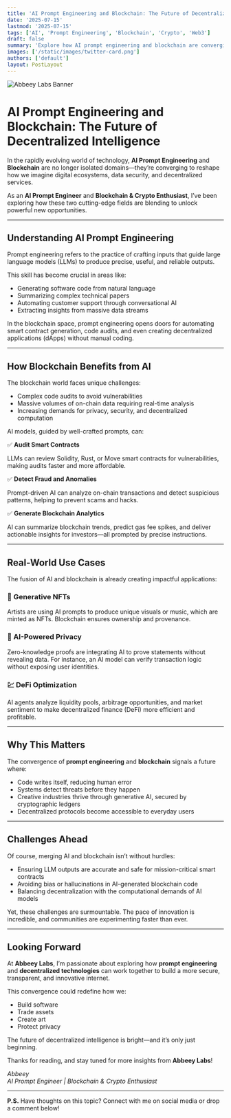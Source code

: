 ```yaml
---
title: 'AI Prompt Engineering and Blockchain: The Future of Decentralized Intelligence'
date: '2025-07-15'
lastmod: '2025-07-15'
tags: ['AI', 'Prompt Engineering', 'Blockchain', 'Crypto', 'Web3']
draft: false
summary: 'Explore how AI prompt engineering and blockchain are converging to redefine automation, security, and digital trust. Insights from Abbeey Labs on the synergy powering the decentralized future.'
images: ['/static/images/twitter-card.png']
authors: ['default']
layout: PostLayout
---
```


![Abbeey Labs Banner](/static/images/twitter-card.png)

# AI Prompt Engineering and Blockchain: The Future of Decentralized Intelligence

In the rapidly evolving world of technology, **AI Prompt Engineering** and **Blockchain** are no longer isolated domains—they’re converging to reshape how we imagine digital ecosystems, data security, and decentralized services.

As an **AI Prompt Engineer** and **Blockchain & Crypto Enthusiast**, I’ve been exploring how these two cutting-edge fields are blending to unlock powerful new opportunities.

---

## Understanding AI Prompt Engineering

Prompt engineering refers to the practice of crafting inputs that guide large language models (LLMs) to produce precise, useful, and reliable outputs.

This skill has become crucial in areas like:

- Generating software code from natural language
- Summarizing complex technical papers
- Automating customer support through conversational AI
- Extracting insights from massive data streams

In the blockchain space, prompt engineering opens doors for automating smart contract generation, code audits, and even creating decentralized applications (dApps) without manual coding.

---

## How Blockchain Benefits from AI

The blockchain world faces unique challenges:

- Complex code audits to avoid vulnerabilities
- Massive volumes of on-chain data requiring real-time analysis
- Increasing demands for privacy, security, and decentralized computation

AI models, guided by well-crafted prompts, can:

✅ **Audit Smart Contracts**

LLMs can review Solidity, Rust, or Move smart contracts for vulnerabilities, making audits faster and more affordable.

✅ **Detect Fraud and Anomalies**

Prompt-driven AI can analyze on-chain transactions and detect suspicious patterns, helping to prevent scams and hacks.

✅ **Generate Blockchain Analytics**

AI can summarize blockchain trends, predict gas fee spikes, and deliver actionable insights for investors—all prompted by precise instructions.

---

## Real-World Use Cases

The fusion of AI and blockchain is already creating impactful applications:

### 🎨 Generative NFTs

Artists are using AI prompts to produce unique visuals or music, which are minted as NFTs. Blockchain ensures ownership and provenance.

### 🔐 AI-Powered Privacy

Zero-knowledge proofs are integrating AI to prove statements without revealing data. For instance, an AI model can verify transaction logic without exposing user identities.

### 💹 DeFi Optimization

AI agents analyze liquidity pools, arbitrage opportunities, and market sentiment to make decentralized finance (DeFi) more efficient and profitable.

---

## Why This Matters

The convergence of **prompt engineering** and **blockchain** signals a future where:

- Code writes itself, reducing human error
- Systems detect threats before they happen
- Creative industries thrive through generative AI, secured by cryptographic ledgers
- Decentralized protocols become accessible to everyday users

---

## Challenges Ahead

Of course, merging AI and blockchain isn’t without hurdles:

- Ensuring LLM outputs are accurate and safe for mission-critical smart contracts
- Avoiding bias or hallucinations in AI-generated blockchain code
- Balancing decentralization with the computational demands of AI models

Yet, these challenges are surmountable. The pace of innovation is incredible, and communities are experimenting faster than ever.

---

## Looking Forward

At **Abbeey Labs**, I’m passionate about exploring how **prompt engineering** and **decentralized technologies** can work together to build a more secure, transparent, and innovative internet.

This convergence could redefine how we:

- Build software
- Trade assets
- Create art
- Protect privacy

The future of decentralized intelligence is bright—and it’s only just beginning.

Thanks for reading, and stay tuned for more insights from **Abbeey Labs**!

*Abbeey*  
_AI Prompt Engineer | Blockchain & Crypto Enthusiast_

---

**P.S.** Have thoughts on this topic? Connect with me on social media or drop a comment below!
